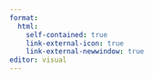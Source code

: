 ```yaml
---
format:
  html:
    self-contained: true
    link-external-icon: true
    link-external-newwindow: true
editor: visual
---
```


# 
